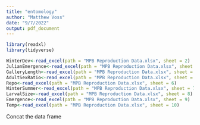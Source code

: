 ```yaml
---
title: "entomology"
author: "Matthew Voss"
date: "9/7/2022"
output: pdf_document
---
```


```r
library(readxl)
library(tidyverse)
```

```r
WinterDev<-read_excel(path = "MPB Reproduction Data.xlsx", sheet = 2)
JulianEmergence<-read_excel(path = "MPB Reproduction Data.xlsx", sheet = 3)
GalleryLength<-read_excel(path = "MPB Reproduction Data.xlsx", sheet = 4)
AdultSexRatio<-read_excel(path = "MPB Reproduction Data.xlsx", sheet = 5)
Repo<-read_excel(path = "MPB Reproduction Data.xlsx", sheet = 6)
WinterSummer<-read_excel(path = "MPB Reproduction Data.xlsx", sheet = 7)
LarvalSize<-read_excel(path = "MPB Reproduction Data.xlsx", sheet = 8)
Emergence<-read_excel(path = "MPB Reproduction Data.xlsx", sheet = 9)
Temp<-read_excel(path = "MPB Reproduction Data.xlsx", sheet = 10)
```
Concat the data frame
```r

```





